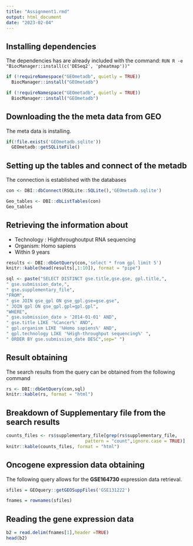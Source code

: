 ```yaml
---
title: "Assignment1.rmd"
output: html_document
date: "2023-02-04"
---
```


## Installing dependencies
The dependencies has are already included with the command: 
``` RUN R -e "BiocManager::install(c('DESeq2', 'pheatmap'))" ``` 
```r

if (!requireNamespace("GEOmetadb", quietly = TRUE))
  BiocManager::install("GEOmetadb")

```


```r

if (!requireNamespace("GEOmetadb", quietly = TRUE))
  BiocManager::install("GEOmetadb")

```

## Downloading the the meta data from GEO

The meta data is installing.
```r

if(!file.exists('GEOmetadb.sqlite')) 
  GEOmetadb::getSQLiteFile()

```
## Setting up the tables and connect of the metadb
The connection is established with the databases

```r
con <- DBI::dbConnect(RSQLite::SQLite(),'GEOmetadb.sqlite')

```

```r
Geo_tables <- DBI::dbListTables(con)
Geo_tables

```

## Retrieving the information about 
* Technology : Highthroughoutput RNA sequencing
* Organism: Homo sapiens
* Within 9 years 

```r
results <- DBI::dbGetQuery(con,'select * from gpl limit 5')
knitr::kable(head(results[,1:10]), format = "pipe")

```

```r
sql <- paste("SELECT DISTINCT gse.title,gse.gse, gpl.title,",
" gse.submission_date,",
" gse.supplementary_file",
"FROM",
" gse JOIN gse_gpl ON gse_gpl.gse=gse.gse",
" JOIN gpl ON gse_gpl.gpl=gpl.gpl",
"WHERE",
" gse.submission_date > '2014-01-01' AND",
" gse.title LIKE '%Cancer%' AND", 
" gpl.organism LIKE '%Homo sapiens%' AND",
" gpl.technology LIKE '%High-throughput sequencing%' ",
" ORDER BY gse.submission_date DESC",sep=" ")
```
## Result obtaining
The search results from the query can be obtained from the following command

```r
rs <- DBI::dbGetQuery(con,sql)
knitr::kable(rs, format = "html")
```
## Breakdown of Supplementary file from the search results

```r
counts_files <- rs$supplementary_file[grep(rs$supplementary_file,
                              pattern = "count",ignore.case = TRUE)]
knitr::kable(counts_files, format = "html")
```

## Oncogene expression data obtaining
The following query allows for the **GSE164730** expression data retrieval.

```r
sfiles = GEOquery::getGEOSuppFiles('GSE131222')

fnames = rownames(sfiles)
```
## Reading the gene expression data

```r
b2 = read.delim(fnames[1],header =TRUE)
head(b2)
```

